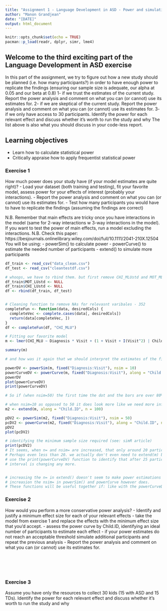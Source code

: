 ```yaml
---
title: "Assignment 1 - Language Development in ASD - Power and simulations"
author: "Manon Grandjean"
date: "[DATE]"
output: html_document
---
```


```r
knitr::opts_chunk$set(echo = TRUE)
pacman::p_load(readr, dplyr, simr, lme4)
```

## Welcome to the third exciting part of the Language Development in ASD exercise

In this part of the assignment, we try to figure out how a new study should be planned (i.e. how many participants?) in order to have enough power to replicate the findings (ensuring our sample size is adequate, our alpha at 0.05 and our beta at 0.8)
1- if we trust the estimates of the current study. Report the power analysis and comment on what you can (or cannot) use its estimates for.
2- if we are skeptical of the current study. Report the power analysis and comment on what you can (or cannot) use its estimates for.
3- if we only have access to 30 participants. Identify the power for each relevant effect and discuss whether it's worth to run the study and why
The list above is also what you should discuss in your code-less report.

## Learning objectives

- Learn how to calculate statistical power
- Critically appraise how to apply frequentist statistical power



### Exercise 1

How much power does your study have (if your model estimates are quite right)?
- Load your dataset (both training and testing), fit your favorite model, assess power for your effects of interest (probably your interactions).
- Report the power analysis and comment on what you can (or cannot) use its estimates for.
- Test how many participants you would have to have to replicate the findings (assuming the findings are correct)

N.B. Remember that main effects are tricky once you have interactions in the model (same for 2-way interactions w 3-way interactions in the model). If you want to test the power of main effects, run a model excluding the interactions.
N.B. Check this paper: https://besjournals.onlinelibrary.wiley.com/doi/full/10.1111/2041-210X.12504
You will be using:
- powerSim() to calculate power
- powerCurve() to estimate the needed number of participants
- extend() to simulate more participants

```r
df_train <- read_csv("data_clean.csv")
df_test <- read_csv("cleantestdf.csv")

# whoops, we have to rbind them. but first remove CHI_MLUstd and MOT_MLUstd from df_train.
df_train$MOT_LUstd <- NULL
df_train$CHI_LUstd <- NULL
df <- rbind(df_train, df_test)


# Cleaning function to remove NAs for relevasnt varibales - 352
completeFun <- function(data, desiredCols) {
  completeVec <- complete.cases(data[, desiredCols])
  return(data[completeVec, ])
}
df <- completeFun(df, "CHI_MLU")

# Fitting our favorite model
m <- lmer(CHI_MLU ~ Diagnosis * Visit + (1 + Visit + I(Visit^2) | Child.ID), data = df, REML = FALSE, lmerControl(optimizer = "nloptwrap", calc.derivs = FALSE))

summary(m)

# and how was it again that we should interpret the estimates of the fixed effetcs when there is an interaction?
```

```r
powerDV <- powerSim(m, fixed("Diagnosis:Visit"), nsim = 10)
powerCurveDV <- powerCurve(m, fixed("Diagnosis:Visit"), along = "Child.ID", nsim = 10)
powerDV
plot(powerCurveDV)
print(powerCurveDV)

# So if (when nsim=50) the first time the dot and the bars are over 80% is around 25 participants, does this mean that we would only need 25 participants before the interaction had sufficient power?
```
```r
# when nsim=10 as opposed to 50 it does look more like we need more info in order to properly estimate power. (in the above chunk)
m2 <- extend(m, along = "Child.ID", n = 100)

pDV2 <- powerSim(m2, fixed("Diagnosis:Visit"), nsim = 50)
pcDV2 <- powerCurve(m2, fixed("Diagnosis:Visit"), along = "Child.ID", nsim = 50)
pDV2
plot(pcDV2)

# identifying the minimum sample size required (see: simR article)
print(pcDV2)
# It seems, when n= and nsim= are increased, that only around 20 participants would be needed for the power of the interaction to be 80%
# Perhaps even less than 20. we actually don't even need to extend(m) because we already have 66 participants, which is enough to
# use the print(powerCurveDV) function to identify that after 25 participants (25 values of Child.ID) neither the power nor the confidence
# interval is changing any more.


# increasing the n= in extend() doesn't seem to make power estimations more precise, but just gives us a longer x axis to work with so to speak
# increasion the nsim= in powerSim() and powerCurve however does.
# These functions will be useful together if: like with the powerCurveD we would see we may need up to 70 or 80 children to see anything.
```



### Exercise 2

How would you perform a more conservative power analysis?
- Identify and justify a minimum effect size for each of your relevant effects
- take the model from exercise 1 and replace the effects with the minimum effect size that you'd accept.
- assess the power curve by Child.ID, identifying an ideal number of participants to estimate each effect
- if your power estimates do not reach an acceptable threshold simulate additional participants and repeat the previous analysis
- Report the power analysis and comment on what you can (or cannot) use its estimates for.

```r

```

```r

```

```r

```

```r

```

```r

```



### Exercise 3

Assume you have only the resources to collect 30 kids (15 with ASD and 15 TDs). Identify the power for each relevant effect and discuss whether it's worth to run the study and why

```r

```
